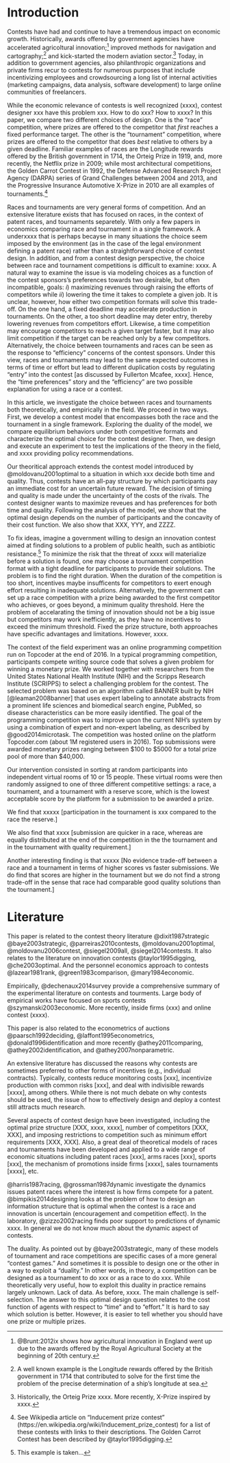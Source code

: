 Introduction
============

Contests have had and continue to have a tremendous impact on economic growth. Historically, awards offered by government agencies have accelerated agricoltural innovation;^[@Brunt:2012ix shows how agricultural innovation in England went up due to the awards offered by the Royal Agricultural Society at the beginning of 20th century.] improved methods for navigation and cartography;^[A well known example is the Longitude rewards offered by the British government in 1714 that contributed to solve for the first time the problem of the precise determination of a ship's longitude at sea.] and kick-started the modern aviation sector.^[Historically, the Orteig Prize xxxx. More recently, X-Prize inspired by xxxx.] Today, in addition to government agencies, also philanthropic organizations and private firms recur to contests for numerous purposes that include incentivizing employees and crowdsourcing a long list of internal activities (marketing campaigns, data analysis, software development) to large online communities of freelancers.

While the economic relevance of contests is well recognized (xxxx), contest designer xxx have this problem xxx. How to do xxx? How to xxxx? In this paper, we compare two different choices of design. One is the "race" competition,  where prizes are offered to the competitor that _first_ reaches a fixed performance target. The other is the "tournament" competition, where prizes are offered to the competitor that does _best_ relative to others by a given deadline. Familiar examples of races are the Longitude rewards offered by the British government in 1714, the Orteig Prize in 1919, and, more recently, the Netflix prize in 2009; while most architectural competitions, the Golden Carrot Contest in 1992, the Defense Advanced Research Project Agency (DARPA) series of Grand Challenges between 2004 and 2013, and the Progressive Insurance Automotive X-Prize in 2010 are all examples of tournaments.^[See Wikipedia article on "Inducement prize contest" (https://en.wikipedia.org/wiki/Inducement_prize_contest) for a list of these contests with links to their descriptions. The Golden Carrot Contest has been described by @taylor1995digging.]

Races and tournaments are very general forms of competition. And an extensive literature exists that has focused on races, in the context of patent races, and tournaments separetely. With only a few papers in economics comparing race and tournament in a single framework. A underxxxx that is perhaps becayse in many situations the choice seem imposed by the environment (as in the case of the legal environment defining a patent race) rather than a straightforward choice of contest design. In addition, and from a contest design perspective, the choice between race and tournament competitions is difficult to examine: xxxx. A natural way to examine the issue is via modeling choices as a function of the contest sponsors's preferences towards two desirable, but often incompatible, goals: $i$) maximizing revenues through raising the efforts of competitors while $ii$) lowering the time it takes to complete a given job. It is unclear, however, how either two competition formats will solve this trade-off. On the one hand, a fixed deadline may accelerate production in tournaments. On the other, a too short deadline may deter entry, thereby lowering revenues from competitors effort. Likewise, a time competition may encourage competitors to reach a given target faster, but it may also limit competition if the target can be reached only by a few competitors. Alternatively, the choice between tournaments and races can be seen as the response to "efficiency" concerns of the contest sponsors. Under this view, races and tournaments may lead to the same expected outcomes in terms of time or effort but lead to different duplication costs by regulating "entry" into the contest [as discussed by Fullerton Mcafee, xxxx]. Hence, the "time preferences" story and the "efficiency" are two possible explanation for using a race or a contest. 


In this article, we investigate the choice between races and tournaments both theoretically, and empirically in the field.  We proceed in two ways. First, we develop a contest model that encompasses both the race and the tournament in a single framework. Exploring the duality of the model, we compare equilibrium behaviors under both competitive formats and characterize the optimal choice for the contest designer. Then, we design and execute an experiment to test the implications of the theory in the field, and xxxx  providing policy recommendations. 

Our theoritical approach extends the contest model introduced by @moldovanu2001optimal to a situation in which xxx decide both time and quality. Thus, contests have an all-pay structure by which participants pay an immediate cost for an uncertain future reward. The decision of timing and quality is made under the uncertainty of the costs of the rivals. The contest designer wants to maximize reveues and has preferences for both time and quality. Following the analysis of the model, we show that the optimal design depends on the number of participants and the concavity of their cost function.  We also show that XXX, YYY, and ZZZZ. 


To fix ideas, imagine a government willing to design an innovation contest aimed at finding solutions to a problem of public health, such as antibiotic resistance.^[This example is taken...] To minimize the risk that the threat of xxxx will materialize before a solution is found, one may choose a tournament competition format with a tight deadline for participants to provide their solutions. The problem is to find the right duration. When the duration of the competition is too short, incentives maybe insufficents for competitors to exert enough effort resulting in inadequate solutions. Alternatively, the government can set up a race competition with a prize being awarded to the first competitor who achieves, or goes beyond, a minimum quality threshold. Here the problem of accelarating the timing of innovation should not be a big issue but competitors may work inefficiently, as they have no incentives to exceed the minimum threshold.  Fixed the prize structure, both approaches have specific advantages and limitations. However, xxxx. 


The context of the field experiment was an online programming competition run on Topcoder at the end of 2016. In a typical programming competition, participants compete writing source code that solves a given problem for winning a monetary prize. We worked together with researchers from the United States National Health Institute (NIH) and the Scripps Research Institute (SCRIPPS) to select a challenging problem for the contest. The selected problem was based on an algorithm called BANNER built by NIH [@leaman2008banner] that uses expert labeling to annotate abstracts from a prominent life sciences and biomedical search engine, PubMed, so disease characteristics can be more easily identified. The goal of the programming competition was to improve upon the current NIH's system by using a combination of expert and non-expert labeling, as described by @good2014microtask. The competition was hosted online on the platform Topcoder.com (about 1M registered users in 2016). Top submissions were awarded monetary prizes ranging between $100 to $5000 for a total prize pool of more than $40,000.

Our intervention consisted in sorting at random participants into independent virtual rooms of 10 or 15 people. These virtual rooms were then randomly assigned to one of three different competitive settings: a race, a tournament, and a tournament with a reserve score, which is the lowest acceptable score by the platform for a submission to be awarded a prize. 

We find that xxxxx [participation in the tournament is xxx compared to the race the reserve.]
 
We also find that xxxx [submission are quicker in a race, whereas are equally distributed at the end of the competition in the the tournament and in the tournament with quality requirement.]

Another interesting finding is that xxxxx [No evidence trade-off between a race and a tournament in terms of higher scores vs faster submissions. We do find that scores are higher in the tournament but we do not find a strong trade-off in the sense that race had comparable good quality solutions than the tournament.]

Literature
===========



This paper is related to the contest theory literature
@dixit1987strategic @baye2003strategic, @parreiras2010contests,
@moldovanu2001optimal, @moldovanu2006contest, @siegel2009all,
@siegel2014contests. It also relates to the literature on innovation
contests @taylor1995digging, @che2003optimal. And the personnel
economics approach to contests @lazear1981rank, @green1983comparison,
@mary1984economic.

Empirically, @dechenaux2014survey provide a comprehensive summary of the
experimental literature on contests and tourments. Large body of
empirical works have focused on sports contests @szymanski2003economic.
More recently, inside firms (xxx) and online contest (xxxx).

This paper is also related to the econometrics of auctions
@paarsch1992deciding, @laffont1995econometrics,
@donald1996identification and more recently @athey2011comparing,
@athey2002identification, and @athey2007nonparametric.


An extensive literature has discussed the reasons why contests are sometimes preferred to other forms of incentives (e.g., individual contracts). Typically, contests reduce monitoring costs [xxx], incentivize production with common risks [xxx], and deal with indivisible rewards [xxxx], among others. While there is not much debate on why contests should be used, the issue of how to effectively design and deploy a contest still attracts much research. 

Several aspects of contest design have been investigated, including the optimal prize structure [XXX, xxxx, xxxx], number of competitors [XXX, XXX], and imposing restrictions to competition such as minimum effort requirements [XXX, XXX]. Also, a great deal of theoretical models of races and tournaments have been developed and applied to a wide range of economic situations including patent races [xxx], arms races [xxx], sports [xxx], the mechanism of promotions inside firms [xxxx], sales tournaments [xxxx], etc.

@harris1987racing, @grossman1987dynamic investigate the dynamics issues patent races where the interest is how firms compete for a patent. @bimpikis2014designing looks at the problem of how to design an information structure that is optimal when the contest is a race and innovation is uncertain (encouragement and competition effect). In the laboratory, @zizzo2002racing finds poor support to predictions of dynamic xxxx. In general we do not know much about the dynamic aspect of contests. 

The duality. As pointed out by @baye2003strategic, many of these models of  tournament and  race competitions are specific cases of a more general "contest games." And sometimes it is possible to design one or the other in a way to exploit a "duality." In other words, in theory, a competition can be designed as a tournament to do xxx or as a race to do xxx. While theoretically very useful, how to exploit this duality in practice  remains largely unknown. Lack of data. As before, xxxx. The main challenge is self-selection.   The answer to this optimal design question relates to the cost function of agents with respect to "time" and to "effort." It is hard to say which solution is better. However, it is easier to tell whether you should have one prize or multiple prizes. 


<!-- Part of the literature has been focused on the issue of economic efficiency [xxxx]. A typical finding is that contests may lead to over-expenditure of effort with participants exerting more effort than the value of the prize. This problem happens when the contest designer does not capture the entire aggregate efforts which exceeds the value of the prize. When participants have heterogeneous preferences an additional problem is that of a misallocation of the prize [xxxx]. Both isses  [we do not care.]  -->


<!-- 
By this perspective, we are able to show that races cannot be justified simply by the goal of maximizing average effort. And the reason is intuitive. A race awards a prize to first to hit a particular target. Those who will judge the target to hard to achieve will not join the competition and will drop out. On the contrary,  those who are able to achieve the target at low costs will not try to exceed the target. As a result, the race is comparable to a competition with fixed "entry costs" or a fixed entry requirement, where agents will decide to either enter and pay a fixed prize, or stay out of the competition. Then, the possible gains in terms of expected revenues from a race are limited to those who would enter the competition and would exert less effort that that required to hit the target. These potential benefits can be obtained under a tournament as well by imposing a a fixed requirement to be eligible for prizes. So, races are not chosen to maximize expected effort of competitors, at least, in the traditional "auction-theoretical" sense. 
 -->


<!-- 
In a tournament, this type of preferences can be satisfied by fixing a deadline. Say time within which competitors are asked to provide their efforts. However, assuming competitors have costs from making less time in performing a task and there complementarities in costs, increasing the deadline in a tournament is similar to raising the marginal cost for everyone, which might not be an optimal solution. In a race, by contrast, increasing the deadline will affect entry but, conditional on entry, the time to complete the task will always be less than the deadline. Which means that those with low costs will be mostly affected by the deadline, whereas xxxx.  Which may be a superior choice than the tournament.
 -->


